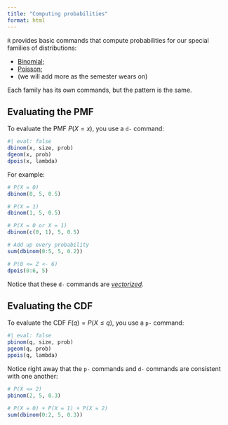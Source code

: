 ```yaml
---
title: "Computing probabilities"
format: html
---
```


`R` provides basic commands that compute probabilities for our special families of distributions:

- [Binomial](https://sta240-f25.github.io/distributions/discrete-binomial.html);
- [Poisson](https://sta240-f25.github.io/distributions/discrete-poisson.html);
- (we will add more as the semester wears on)

Each family has its own commands, but the pattern is the same.

## Evaluating the PMF

To evaluate the PMF $P(X=x)$, you use a `d-` command:

```r
#| eval: false
dbinom(x, size, prob)
dgeom(x, prob)
dpois(x, lambda)
```

For example:

```r
# P(X = 0)
dbinom(0, 5, 0.5)       

# P(X = 1)
dbinom(1, 5, 0.5)

# P(X = 0 or X = 1)
dbinom(c(0, 1), 5, 0.5)

# Add up every probability
sum(dbinom(0:5, 5, 0.2))

# P(0 <= Z <- 6)
dpois(0:6, 5)
```


Notice that these `d-` commands are [*vectorized*](https://sta240-f25.github.io/explainers/vectorization.html).

## Evaluating the CDF

To evaluate the CDF $F(q) = P(X\leq q)$, you use a `p-` command:

```r
#| eval: false
pbinom(q, size, prob)
pgeom(q, prob)
ppois(q, lambda)
```

Notice right away that the `p-` commands and `d-` commands are consistent with one another:

```r
# P(X <= 2)
pbinom(2, 5, 0.3)

# P(X = 0) + P(X = 1) + P(X = 2)
sum(dbinom(0:2, 5, 0.3))
```
